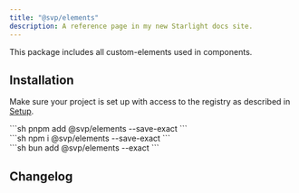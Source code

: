 ```yaml
---
title: "@svp/elements"
description: A reference page in my new Starlight docs site.
---
```



This package includes all custom-elements used in components.


<Pills>
  <Lit />
</Pills>

## Installation

Make sure your project is set up with access to the registry as described in [Setup](/atrium/setup).

<Command>
  <div slot="pnpm">
    ```sh
    pnpm add @svp/elements --save-exact
    ```
  </div>
  <div slot="npm">
    ```sh
    npm i @svp/elements --save-exact
    ```
  </div>
  <div slot="bun">
    ```sh
    bun add @svp/elements --exact
    ```
  </div>
</Command>

## Changelog

<Changelog package="elements" />
